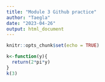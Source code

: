 ```yaml
---
title: "Module 3 Github practice"
author: "Taegla"
date: "2023-04-26"
output: html_document
---
```


```r
knitr::opts_chunk$set(echo = TRUE)
```
```r
k<-function(y){
  return(2*pi*y)
}
k(3)
```

